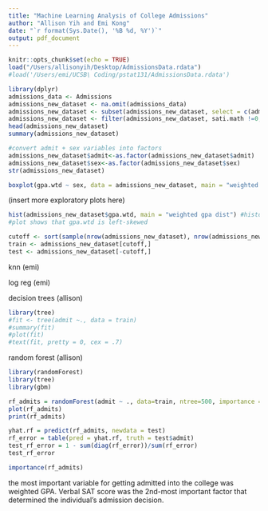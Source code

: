 ```yaml
---
title: "Machine Learning Analysis of College Admissions"
author: "Allison Yih and Emi Kong"
date: "`r format(Sys.Date(), '%B %d, %Y')`"
output: pdf_document
---
```


```r
knitr::opts_chunk$set(echo = TRUE)
load("/Users/allisonyih/Desktop/AdmissionsData.rdata")
#load('/Users/emi/UCSB\ Coding/pstat131/AdmissionsData.rdata') 
```


```r
library(dplyr)
admissions_data <- Admissions
admissions_new_dataset <- na.omit(admissions_data) 
admissions_new_dataset <- subset(admissions_new_dataset, select = c(admit, gpa.wtd, sati.verb, sati.math, income, sex)) 
admissions_new_dataset <- filter(admissions_new_dataset, sati.math !=0, sati.verb != 0)
head(admissions_new_dataset)
summary(admissions_new_dataset) 
```

```r
#convert admit + sex variables into factors
admissions_new_dataset$admit<-as.factor(admissions_new_dataset$admit)
admissions_new_dataset$sex<-as.factor(admissions_new_dataset$sex)
str(admissions_new_dataset)
```

```r
boxplot(gpa.wtd ~ sex, data = admissions_new_dataset, main = "weighted gpa v sex", ylab = "weighted gpa") #0 = male, 1 = female
```

(insert more exploratory plots here)

```r
hist(admissions_new_dataset$gpa.wtd, main = "weighted gpa dist") #histogram plotting gpa.wtd 
#plot shows that gpa.wtd is left-skewed
```

```r
cutoff <- sort(sample(nrow(admissions_new_dataset), nrow(admissions_new_dataset)*.75))
train <- admissions_new_dataset[cutoff,]
test <- admissions_new_dataset[-cutoff,]
```

knn (emi)

log reg (emi)

decision trees (allison)
```r
library(tree)
#fit <- tree(admit ~., data = train)
#summary(fit)
#plot(fit)
#text(fit, pretty = 0, cex = .7)
```

random forest (allison)
```r
library(randomForest)
library(tree)
library(gbm)

rf_admits = randomForest(admit ~ ., data=train, ntree=500, importance = TRUE)
plot(rf_admits)
print(rf_admits)
```

```r
yhat.rf = predict(rf_admits, newdata = test)
rf_error = table(pred = yhat.rf, truth = test$admit)
test_rf_error = 1 - sum(diag(rf_error))/sum(rf_error)
test_rf_error
```

```r
importance(rf_admits)
```
the most important variable for getting admitted into the college was weighted GPA. Verbal SAT score was the 2nd-most important factor that determined the individual's admission decision.